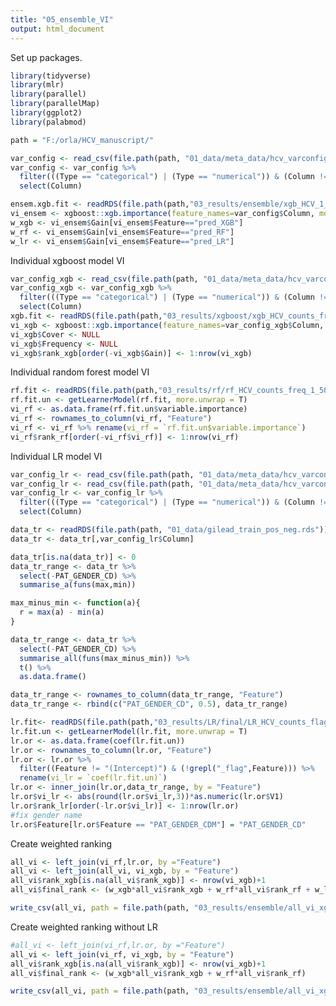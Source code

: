```yaml
---
title: "05_ensemble_VI"
output: html_document
---
```


Set up packages. 
```r
library(tidyverse)
library(mlr)
library(parallel)
library(parallelMap)
library(ggplot2)
library(palabmod)
```
```r
path = "F:/orla/HCV_manuscript/"
```

```r
var_config <- read_csv(file.path(path, "01_data/meta_data/hcv_varconfig_ensemble.csv"))
var_config <- var_config %>% 
  filter(((Type == "categorical") | (Type == "numerical")) & (Column != "label")) %>% 
  select(Column)

ensem.xgb.fit <- readRDS(file.path(path,"03_results/ensemble/xgb_HCV_1_50_ho1.rds"))
vi_ensem <- xgboost::xgb.importance(feature_names=var_config$Column, model=ensem.xgb.fit$learner.model)
w_xgb <- vi_ensem$Gain[vi_ensem$Feature=="pred_XGB"]
w_rf <- vi_ensem$Gain[vi_ensem$Feature=="pred_RF"]
w_lr <- vi_ensem$Gain[vi_ensem$Feature=="pred_LR"]
```

Individual xgboost model VI
```r
var_config_xgb <- read_csv(file.path(path, "01_data/meta_data/hcv_varconfig_counts_freq.csv"))
var_config_xgb <- var_config_xgb %>% 
  filter(((Type == "categorical") | (Type == "numerical")) & (Column != "label")) %>% 
  select(Column)
xgb.fit <- readRDS(file.path(path,"03_results/xgboost/xgb_HCV_counts_freq_1_50.rds"))
vi_xgb <- xgboost::xgb.importance(feature_names=var_config_xgb$Column, model=xgb.fit$learner.model)
vi_xgb$Cover <- NULL
vi_xgb$Frequency <- NULL
vi_xgb$rank_xgb[order(-vi_xgb$Gain)] <- 1:nrow(vi_xgb)
```

Individual random forest model VI
```r
rf.fit <- readRDS(file.path(path,"03_results/rf/rf_HCV_counts_freq_1_50.rds"))
rf.fit.un <- getLearnerModel(rf.fit, more.unwrap = T)
vi_rf <- as.data.frame(rf.fit.un$variable.importance)
vi_rf <- rownames_to_column(vi_rf, "Feature")
vi_rf <- vi_rf %>% rename(vi_rf = `rf.fit.un$variable.importance`)
vi_rf$rank_rf[order(-vi_rf$vi_rf)] <- 1:nrow(vi_rf)
```

Individual LR model VI
```r
var_config_lr <- read_csv(file.path(path, "01_data/meta_data/hcv_varconfig_counts_flags_freq.csv"))
var_config_lr <- read_csv(file.path(path, "01_data/meta_data/hcv_varconfig_counts_freq.csv"))
var_config_lr <- var_config_lr %>% 
  filter(((Type == "categorical") | (Type == "numerical")) & (Column != "label")) %>% 
  select(Column)

data_tr <- readRDS(file.path(path, "01_data/gilead_train_pos_neg.rds"))
data_tr <- data_tr[,var_config_lr$Column]

data_tr[is.na(data_tr)] <- 0 
data_tr_range <- data_tr %>% 
  select(-PAT_GENDER_CD) %>% 
  summarise_a(funs(max,min))

max_minus_min <- function(a){
  r = max(a) - min(a)
}

data_tr_range <- data_tr %>% 
  select(-PAT_GENDER_CD) %>% 
  summarise_all(funs(max_minus_min)) %>% 
  t() %>% 
  as.data.frame()

data_tr_range <- rownames_to_column(data_tr_range, "Feature")
data_tr_range <- rbind(c("PAT_GENDER_CD", 0.5), data_tr_range)

lr.fit<- readRDS(file.path(path,"03_results/LR/final/LR_HCV_counts_flags_freq_1_50.rds"))
lr.fit.un <- getLearnerModel(lr.fit, more.unwrap = T)
lr.or <- as.data.frame(coef(lr.fit.un))
lr.or <- rownames_to_column(lr.or, "Feature")
lr.or <- lr.or %>%  
  filter((Feature != "(Intercept)") & (!grepl("_flag",Feature))) %>% 
  rename(vi_lr = `coef(lr.fit.un)`)
lr.or <- inner_join(lr.or,data_tr_range, by = "Feature")
lr.or$vi_lr <- abs(round(lr.or$vi_lr,3))*as.numeric(lr.or$V1)
lr.or$rank_lr[order(-lr.or$vi_lr)] <- 1:nrow(lr.or)
#fix gender name
lr.or$Feature[lr.or$Feature == "PAT_GENDER_CDM"] = "PAT_GENDER_CD"
```
Create weighted ranking
```r
all_vi <- left_join(vi_rf,lr.or, by ="Feature")
all_vi <- left_join(all_vi, vi_xgb, by = "Feature")
all_vi$rank_xgb[is.na(all_vi$rank_xgb)] <- nrow(vi_xgb)+1
all_vi$final_rank <- (w_xgb*all_vi$rank_xgb + w_rf*all_vi$rank_rf + w_lr*all_vi$rank_lr)

write_csv(all_vi, path = file.path(path, "03_results/ensemble/all_vi_xgb_ensem.csv"))
```
Create weighted ranking without LR 
```r
#all_vi <- left_join(vi_rf,lr.or, by ="Feature")
all_vi <- left_join(vi_rf, vi_xgb, by = "Feature")
all_vi$rank_xgb[is.na(all_vi$rank_xgb)] <- nrow(vi_xgb)+1
all_vi$final_rank <- (w_xgb*all_vi$rank_xgb + w_rf*all_vi$rank_rf)

write_csv(all_vi, path = file.path(path, "03_results/ensemble/all_vi_xgb_ensem_no_lr.csv"))
```
